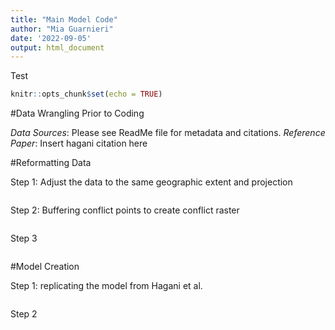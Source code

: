 ```yaml
---
title: "Main Model Code"
author: "Mia Guarnieri"
date: '2022-09-05'
output: html_document
---
```


Test

```r
knitr::opts_chunk$set(echo = TRUE)
```

#Data Wrangling Prior to Coding

*Data Sources*: Please see ReadMe file for metadata and citations.
*Reference Paper*: Insert hagani citation here

#Reformatting Data

Step 1: Adjust the data to the same geographic extent and projection
```r

```

Step 2: Buffering conflict points to create conflict raster
```r

```

Step 3
```r

```


#Model Creation

Step 1: replicating the model from Hagani et al.
```r

```

Step 2
```r

```

